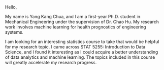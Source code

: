 Hello, 

My name is Yang Kang Chua, and I am a first-year Ph.D. student in Mechanical Engineering under the supervision of Dr. Chao Hu. My research work involves machine learning for health prognostics of engineering systems.

I am looking for an interesting statistics course to take that would be helpful for my research topic. I came across STAT 5255: Introduction to Data Science, and I found it interesting as I could acquire a better understanding of data analytics and machine learning. The topics included in this course will greatly accelerate my research progress.

